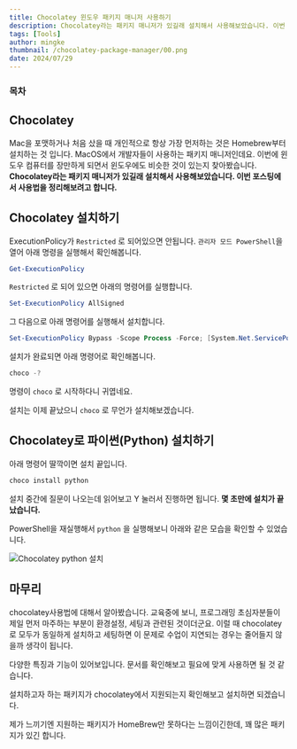 ```yaml
---
title: Chocolatey 윈도우 패키지 매니저 사용하기
description: Chocolatey라는 패키지 매니저가 있길래 설치해서 사용해보았습니다. 이번 포스팅에서 사용법을 정리해보려고 합니다.
tags: [Tools]
author: mingke
thumbnail: /chocolatey-package-manager/00.png
date: 2024/07/29
---
```


### 목차

## Chocolatey

Mac을 포맷하거나 처음 샀을 때 개인적으로 항상 가장 먼저하는 것은 Homebrew부터 설치하는 것 입니다. MacOS에서 개발자들이 사용하는 패키지 매니저인데요. 이번에 윈도우 컴퓨터를 장만하게 되면서 윈도우에도 비슷한 것이 있는지 찾아봤습니다. **Chocolatey라는 패키지 매니저가 있길래 설치해서 사용해보았습니다. 이번 포스팅에서 사용법을 정리해보려고 합니다.**

## Chocolatey 설치하기

ExecutionPolicy가 `Restricted` 로 되어있으면 안됩니다. `관리자 모드 PowerShell`을 열어 아래 명령을 실행해서 확인해봅니다.

```powershell
Get-ExecutionPolicy
```

`Restricted` 로 되어 있으면 아래의 명령어를 실행합니다.

```powershell
Set-ExecutionPolicy AllSigned
```

그 다음으로 아래 명령어를 실행해서 설치합니다.

```powershell
Set-ExecutionPolicy Bypass -Scope Process -Force; [System.Net.ServicePointManager]::SecurityProtocol = [System.Net.ServicePointManager]::SecurityProtocol -bor 3072; iex ((New-Object System.Net.WebClient).DownloadString('https://community.chocolatey.org/install.ps1'))
```

설치가 완료되면 아래 명령어로 확인해봅니다.

```powershell
choco -?
```

명령이 `choco` 로 시작하다니 귀엽네요.

설치는 이제 끝났으니 `choco` 로 무언가 설치해보겠습니다.

## Chocolatey로 파이썬(Python) 설치하기

아래 명령어 딸깍이면 설치 끝입니다.

```powershell
choco install python
```

설치 중간에 질문이 나오는데 읽어보고 Y 눌러서 진행하면 됩니다. **몇 초만에 설치가 끝났습니다.**

PowerShell을 재실행해서 `python` 을 실행해보니 아래와 같은 모습을 확인할 수 있었습니다.

<Image
  src="/chocolatey-package-manager/01.png"
  alt="Chocolatey python 설치"
  caption="Python 실행화면"
/>

## 마무리

chocolatey사용법에 대해서 알아봤습니다. 교육중에 보니, 프로그래밍 초심자분들이 제일 먼저 마주하는 부분이 환경설정, 세팅과 관련된 것이더군요. 이럴 때 chocolatey로 모두가 동일하게 설치하고 세팅하면 이 문제로 수업이 지연되는 경우는 줄어들지 않을까 생각이 됩니다.

다양한 특징과 기능이 있어보입니다. 문서를 확인해보고 필요에 맞게 사용하면 될 것 같습니다.

<Link url="https://docs.chocolatey.org/en-us/getting-started/" />

설치하고자 하는 패키지가 chocolatey에서 지원되는지 확인해보고 설치하면 되겠습니다.

<Link url="https://community.chocolatey.org/packages" />

제가 느끼기엔 지원하는 패키지가 HomeBrew만 못하다는 느낌이긴한데, 꽤 많은 패키지가 있긴 합니다.

<Link url="https://chaechae.life/blog/opensource-reason" />
